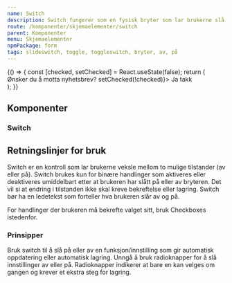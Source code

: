 ```yaml
---
name: Switch
description: Switch fungerer som en fysisk bryter som lar brukerne slå på eller av en funksjon.
route: /komponenter/skjemaelementer/switch
parent: Komponenter
menu: Skjemaelementer
npmPackage: form
tags: slideswitch, toggle, toggleswitch, bryter, av, på
---
```



<PageHeader />

<Playground>
  {() => {
    const [checked, setChecked] = React.useState(false);
    return (
      <div>
        <Label>Ønsker du å motta nyhetsbrev?</Label>
        <Switch checked={checked} onChange={() => setChecked(!checked)}>
          Ja takk
        </Switch>
      </div>
    );
  }}
</Playground>

## Komponenter

### Switch

<ImportStatement imports="Switch" />
<Props of={Switch} />

## Retningslinjer for bruk

Switch er en kontroll som lar brukerne veksle mellom to mulige tilstander (av eller på).
Switch brukes kun for binære handlinger som aktiveres eller deaktiveres umiddelbart etter at brukeren har slått på eller av bryteren.
Det vil si at endring i tilstanden ikke skal kreve bekreftelse eller lagring. Switch bør ha en ledetekst som forteller hva brukeren slår av og på.

For handlinger der brukeren må bekrefte valget sitt, bruk Checkboxes istedenfor.

### Prinsipper

<BestPractices>
  <Example type="do" src={doPic}>
    Bruk switch til å slå på eller av en funksjon/innstilling som gir automatisk
    oppdatering eller automatisk lagring.
  </Example>
  <Example type="dont" src={dontPic}>
    Unngå å bruk radioknapper for å slå innstillinger av eller på. Radioknapper
    indikerer at bare en kan velges om gangen og krever et ekstra steg for
    lagring.
  </Example>
</BestPractices>
